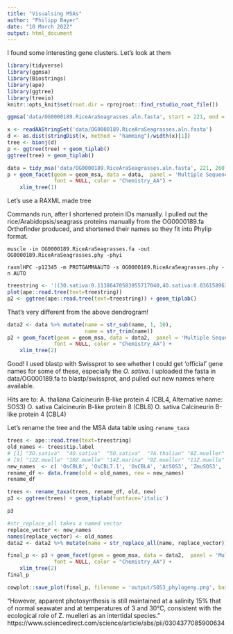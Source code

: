 ---
title: "Visualsing MSAs"
author: "Philipp Bayer"
date: "10 March 2022"
output: html_document
---

I found some interesting gene clusters. Let's look at them

```{r setup, message=FALSE, warning=FALSE}
library(tidyverse)
library(ggmsa)
library(Biostrings)
library(ape)
library(ggtree)
library(treeio)
knitr::opts_knit$set(root.dir = rprojroot::find_rstudio_root_file())
```

```{r fig.width=12}
ggmsa('data/OG0000189.RiceAraSeagrasses.aln.fasta', start = 221, end = 260, char_width = 0.5, seq_name = T) + geom_seqlogo() + geom_msaBar()
```

```{r}

x <- readAAStringSet('data/OG0000189.RiceAraSeagrasses.aln.fasta')
d <- as.dist(stringDist(x, method = "hamming")/width(x)[1])
tree <- bionj(d)
p <- ggtree(tree) + geom_tiplab()
ggtree(tree) + geom_tiplab()
```

```{r fig.width=10}
data = tidy_msa('data/OG0000189.RiceAraSeagrasses.aln.fasta', 221, 260)
p + geom_facet(geom = geom_msa, data = data,  panel = 'Multiple Sequence Alignment (221-260AA)',
               font = NULL, color = "Chemistry_AA") +
    xlim_tree(1)
```


Let's use a RAXML made tree

Commands run, after I shortened protein IDs manually. I pulled out the rice/Arabidopsis/seagrass proteins manually from the OG0000189.fa Orthofinder produced, and shortened their names so they fit into Phylip format.

```muscle -in OG0000189.RiceAraSeagrasses.fa -out OG0000189.RiceAraSeagrasses.phy -phyi ```

```raxmlHPC -p12345 -m PROTGAMMAAUTO -s OG0000189.RiceAraSeagrasses.phy -n AUTO```


```{r}
treestring <- '((3O.sativa:0.11386470583955717040,4O.sativa:0.03615896391829190315):0.07379737996482453599,(5O.sativa:0.33751444720146173140,((7A.thalian:0.45696796911334131019,((8Z.mueller:0.33996861614583556710,15Z.marina:0.16088168380872580610):0.31923212677234219514,10P.austra:0.57486248434538900209):0.22324965676023655892):0.10039129162924786964,((13Z.marina:0.11346816437532522559,(12Z.muelle:0.00973855109814669891,10Z.muelle:0.02645894329604922546):0.09840311662577182206):0.35332170475064506032,((14Z.marina:0.12821969530885793387,(9Z.mueller:0.06883167458475099310,11Z.muelle:0.02355162378347611801):0.15839770535961147924):0.63099939044074537797,(1A.amphibo:0.53760770644490452064,6P.austral:0.07001018412366488697):0.08839123570898912985):0.05074368132159561007):0.09141392275039983417):0.12967268161775510893):0.11320488597472283532,2O.sativa:1.70657194075952300949):0.0;'
plot(ape::read.tree(text=treestring))
p2 <- ggtree(ape::read.tree(text=treestring)) + geom_tiplab()

```

That's very different from the above dendrogram!

```{r fig.width=10}
data2 <- data %>% mutate(name = str_sub(name, 1, 10), 
                         name = str_trim(name))
p2 + geom_facet(geom = geom_msa, data = data2,  panel = 'Multiple Sequence Alignment (221-260AA)',
               font = NULL, color = "Chemistry_AA") +
    xlim_tree(2)
```

Good! I used blastp with Swissprot to see whether I could get 'official' gene names for some of these, especially the *O. sativa*. I uploaded the fasta in data/OG000189.fa to blastp/swissprot, and pulled out new names where available.

Hits are to: A. thaliana Calcineurin B-like protein 4 (CBL4, Alternative name: SOS3)
O. sativa Calcineurin B-like protein 8 (CBL8)
O. sativa Calcineurin B-like protein 4 (CBL4)

Let's rename the tree and the MSA data table using `rename_taxa`
```{r}
trees <- ape::read.tree(text=treestring)
old_names <- trees$tip.label
# [1] "3O.sativa"  "4O.sativa"  "5O.sativa"  "7A.thalian" "8Z.mueller" "15Z.marina" "10P.austra" "13Z.marina"
# [9] "12Z.muelle" "10Z.muelle" "14Z.marina" "9Z.mueller" "11Z.muelle" "1A.amphibo" "6P.austral" "2O.sativa"
new_names  <- c( 'OsCBL8', 'OsCBL7.1', 'OsCBL4', 'AtSOS3', 'ZmuSOS3', 'ZmaSOS3', 'PaSOS3', 'ZmaSOS3.2', 'ZmuSOS3.2', 'ZmuSOS3.3', 'ZmaSOS3.3', 'ZmuSOS3.2', 'ZmuSOS3.4', 'AaSOS3', 'PaSOS3.2', 'OsCBL7.2')
rename_df <- data.frame(old = old_names, new = new_names)
rename_df

trees <- rename_taxa(trees, rename_df, old, new)
p3 <- ggtree(trees) + geom_tiplab(fontface='italic')

p3
```

```{r}
#str_replace_all takes a named vector
replace_vector <- new_names
names(replace_vector) <- old_names
data2 <- data2 %>% mutate(name = str_replace_all(name, replace_vector))
```


```{r fig.width=10}
final_p <- p3 + geom_facet(geom = geom_msa, data = data2,  panel = 'Multiple Sequence Alignment (221-260AA)',
               font = NULL, color = "Chemistry_AA") +
    xlim_tree(2)
final_p
```

```{r}
cowplot::save_plot(final_p, filename = 'output/SOS3_phylogeny.png', base_width=10)
```



"However, apparent photosynthesis is still maintained at a salinity 15% that of normal seawater and at temperatures of 3 and 30°C, consistent with the ecological role of Z. muelleri as an intertidal species." https://www.sciencedirect.com/science/article/abs/pii/0304377085900634
